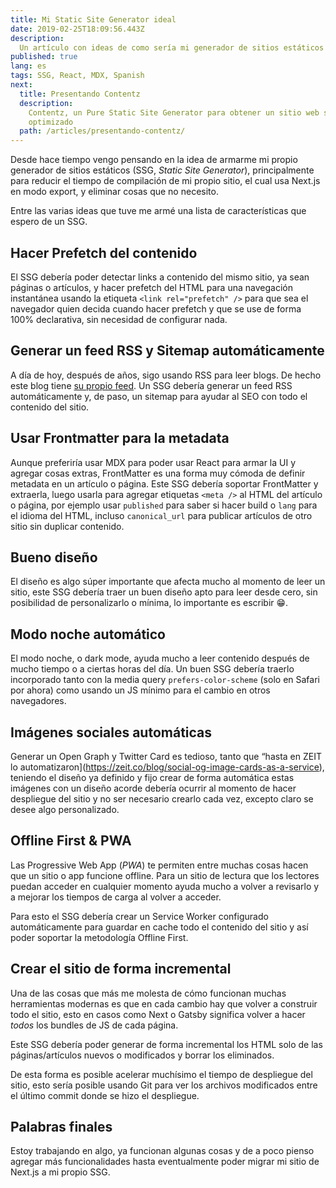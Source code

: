 ```yaml
---
title: Mi Static Site Generator ideal
date: 2019-02-25T18:09:56.443Z
description:
  Un artículo con ideas de como sería mi generador de sitios estáticos ideal
published: true
lang: es
tags: SSG, React, MDX, Spanish
next:
  title: Presentando Contentz
  description:
    Contentz, un Pure Static Site Generator para obtener un sitio web super
    optimizado
  path: /articles/presentando-contentz/
---
```


Desde hace tiempo vengo pensando en la idea de armarme mi propio generador de
sitios estáticos (SSG, _Static Site Generator_), principalmente para reducir el
tiempo de compilación de mi propio sitio, el cual usa Next.js en modo export, y
eliminar cosas que no necesito.

Entre las varias ideas que tuve me armé una lista de características que espero
de un SSG.

## Hacer Prefetch del contenido

El SSG debería poder detectar links a contenido del mismo sitio, ya sean páginas
o artículos, y hacer prefetch del HTML para una navegación instantánea usando la
etiqueta `<link rel="prefetch" />` para que sea el navegador quien decida cuando
hacer prefetch y que se use de forma 100% declarativa, sin necesidad de
configurar nada.

## Generar un feed RSS y Sitemap automáticamente

A día de hoy, después de años, sigo usando RSS para leer blogs. De hecho este
blog tiene [su propio feed](/atom). Un SSG debería generar un feed RSS
automáticamente y, de paso, un sitemap para ayudar al SEO con todo el contenido
del sitio.

## Usar Frontmatter para la metadata

Aunque preferiría usar MDX para poder usar React para armar la UI y agregar
cosas extras, FrontMatter es una forma muy cómoda de definir metadata en un
artículo o página. Este SSG debería soportar FrontMatter y extraerla, luego
usarla para agregar etiquetas `<meta />` al HTML del artículo o página, por
ejemplo usar `published` para saber si hacer build o `lang` para el idioma del
HTML, incluso `canonical_url` para publicar artículos de otro sitio sin duplicar
contenido.

## Bueno diseño

El diseño es algo súper importante que afecta mucho al momento de leer un sitio,
este SSG debería traer un buen diseño apto para leer desde cero, sin posibilidad
de personalizarlo o mínima, lo importante es escribir 😁.

## Modo noche automático

El modo noche, o dark mode, ayuda mucho a leer contenido después de mucho tiempo
o a ciertas horas del día. Un buen SSG debería traerlo incorporado tanto con la
media query `prefers-color-scheme` (solo en Safari por ahora) como usando un JS
mínimo para el cambio en otros navegadores.

## Imágenes sociales automáticas

Generar un Open Graph y Twitter Card es tedioso, tanto que “hasta en ZEIT lo
automatizaron](https://zeit.co/blog/social-og-image-cards-as-a-service),
teniendo el diseño ya definido y fijo crear de forma automática estas imágenes
con un diseño acorde debería ocurrir al momento de hacer despliegue del sitio y
no ser necesario crearlo cada vez, excepto claro se desee algo personalizado.

## Offline First & PWA

Las Progressive Web App (_PWA_) te permiten entre muchas cosas hacen que un
sitio o app funcione offline. Para un sitio de lectura que los lectores puedan
acceder en cualquier momento ayuda mucho a volver a revisarlo y a mejorar los
tiempos de carga al volver a acceder.

Para esto el SSG debería crear un Service Worker configurado automáticamente
para guardar en cache todo el contenido del sitio y así poder soportar la
metodología Offline First.

## Crear el sitio de forma incremental

Una de las cosas que más me molesta de cómo funcionan muchas herramientas
modernas es que en cada cambio hay que volver a construir todo el sitio, esto en
casos como Next o Gatsby significa volver a hacer _todos_ los bundles de JS de
cada página.

Este SSG debería poder generar de forma incremental los HTML solo de las
páginas/artículos nuevos o modificados y borrar los eliminados.

De esta forma es posible acelerar muchísimo el tiempo de despliegue del sitio,
esto sería posible usando Git para ver los archivos modificados entre el último
commit donde se hizo el despliegue.

## Palabras finales

Estoy trabajando en algo, ya funcionan algunas cosas y de a poco pienso agregar
más funcionalidades hasta eventualmente poder migrar mi sitio de Next.js a mi
propio SSG.

